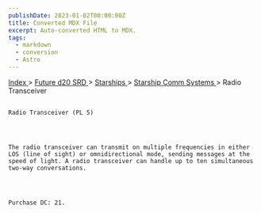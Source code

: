 ```yaml
---
publishDate: 2023-01-02T00:00:00Z
title: Converted MDX File
excerpt: Auto-converted HTML to MDX.
tags:
  - markdown
  - conversion
  - Astro
---
```


[
Index
](-index) >
[
Future d20 SRD
](future-d20-srd-index) >
[
Starships
](future-d20-srd-starships-index) >
[
Starship Comm Systems
](future-d20-srd-starships-starship-comm-systems-index) > Radio Transceiver

##

    Radio Transceiver (PL 5)




    The radio transceiver can transmit on multiple frequencies in either LOS (line of sight) or omnidirectional mode, sending messages at the speed of light. A radio transceiver can handle up to ten simultaneous two-way conversations.




    Purchase DC: 21.
